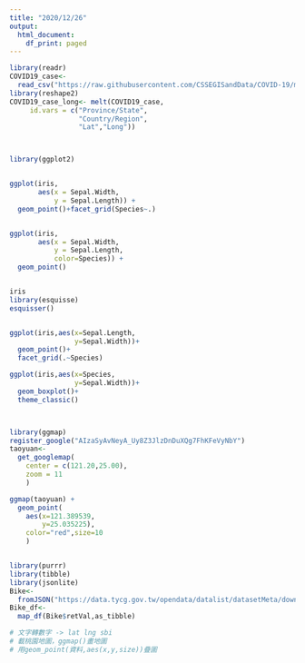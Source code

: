```yaml
---
title: "2020/12/26"
output:
  html_document:
    df_print: paged
---
```

```r

library(readr)
COVID19_case<-
  read_csv("https://raw.githubusercontent.com/CSSEGISandData/COVID-19/master/csse_covid_19_data/csse_covid_19_time_series/time_series_covid19_confirmed_global.csv")
library(reshape2)
COVID19_case_long<- melt(COVID19_case,
     id.vars = c("Province/State",
                 "Country/Region",
                 "Lat","Long"))



library(ggplot2)


ggplot(iris, 
       aes(x = Sepal.Width, 
           y = Sepal.Length)) + 
  geom_point()+facet_grid(Species~.)


ggplot(iris, 
       aes(x = Sepal.Width, 
           y = Sepal.Length,
           color=Species)) + 
  geom_point()


iris
library(esquisse)
esquisser()


ggplot(iris,aes(x=Sepal.Length,
                y=Sepal.Width))+
  geom_point()+
  facet_grid(.~Species)

ggplot(iris,aes(x=Species,
                y=Sepal.Width))+
  geom_boxplot()+
  theme_classic()



library(ggmap)
register_google("AIzaSyAvNeyA_Uy8Z3JlzDnDuXQg7FhKFeVyNbY")
taoyuan<-
  get_googlemap(
    center = c(121.20,25.00),
    zoom = 11
    )

ggmap(taoyuan) + 
  geom_point(
    aes(x=121.389539,
        y=25.035225),
    color="red",size=10
    )


library(purrr)
library(tibble)
library(jsonlite)
Bike<-
  fromJSON("https://data.tycg.gov.tw/opendata/datalist/datasetMeta/download?id=5ca2bfc7-9ace-4719-88ae-4034b9a5a55c&rid=a1b4714b-3b75-4ff8-a8f2-cc377e4eaa0f")
Bike_df<-
  map_df(Bike$retVal,as_tibble)

# 文字轉數字 -> lat lng sbi
# 載桃園地圖，ggmap()畫地圖
# 用geom_point(資料,aes(x,y,size))疊圖


```
